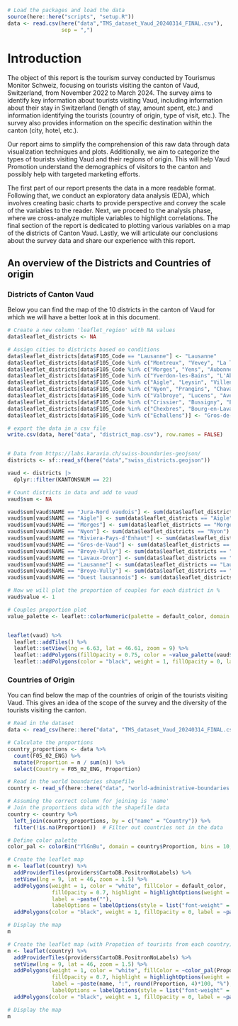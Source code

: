 ```r
# Load the packages and load the data
source(here::here("scripts", "setup.R"))
data <- read.csv(here("data","TMS_dataset_Vaud_20240314_FINAL.csv"),
                 sep = ",")
```

# Introduction

The object of this report is the tourism survey conducted by Tourismus Monitor Schweiz, focusing on tourists visiting the canton of Vaud, Switzerland, from November 2022 to March 2024. The survey aims to identify key information about tourists visiting Vaud, including information about their stay in Switzerland (length of stay, amount spent, etc.) and information identifying the tourists (country of origin, type of visit, etc.). The survey also provides information on the specific destination within the canton (city, hotel, etc.).

Our report aims to simplify the comprehension of this raw data through data visualization techniques and plots. Additionally, we aim to categorize the types of tourists visiting Vaud and their regions of origin. This will help Vaud Promotion understand the demographics of visitors to the canton and possibly help with targeted marketing efforts.

The first part of our report presents the data in a more readable format. Following that, we conduct an exploratory data analysis (EDA), which involves creating basic charts to provide perspective and convey the scale of the variables to the reader. Next, we proceed to the analysis phase, where we cross-analyze multiple variables to highlight correlations. The final section of the report is dedicated to plotting various variables on a map of the districts of Canton Vaud. Lastly, we will articulate our conclusions about the survey data and share our experience with this report.

## An overview of the Districts and Countries of origin

### Districts of Canton Vaud

Below you can find the map of the 10 districts in the canton of Vaud for which we will have a better look at in this document.

```r
# Create a new column 'leaflet_region' with NA values
data$leaflet_districts <- NA

# Assign cities to districts based on conditions
data$leaflet_districts[data$F105_Code == "Lausanne"] <- "Lausanne"
data$leaflet_districts[data$F105_Code %in% c("Montreux", "Vevey", "La Tour-de-Peilz", "Rougemont", "Château-d'Oex", "Veytaux", "Rossinière", "Corsier-sur-Vevey", "Saint-Légier-La-Chiésaz", "Blonay", "Chardonne", "Chernex")] <- "Riviera-Pays-d'Enhaut"
data$leaflet_districts[data$F105_Code %in% c("Morges", "Yens", "Aubonne")] <- "Morges"
data$leaflet_districts[data$F105_Code %in% c("Yverdon-les-Bains", "L'Abbaye", "Vallorbe", "Orbe", "Yvonand", "La Praz", "Le Chenit", "Bullet", "Montagny-près-Yverdon", "Saint Croix", "Le Rocheray", "Le Pont", "Le Sentier", "Le Brassus", "Les Rasses", "Les Charbonnieres")] <- "Jura-Nord vaudois"
data$leaflet_districts[data$F105_Code %in% c("Aigle", "Leysin", "Villeneuve (VD)", "Ormont-Dessus", "Bex", "Lavey-Morcles", "Gryon", "Ormont-Dessous", "Les Diablerets", "Villars-sur-Ollon")] <- "Aigle"
data$leaflet_districts[data$F105_Code %in% c("Nyon", "Prangins", "Chavannes-de-Bogis", "Coppet", "Rolle", "Commugny", "Duillier", "Gilly", "Founex")] <- "Nyon"
data$leaflet_districts[data$F105_Code %in% c("Valbroye", "Lucens", "Avenches", "Payerne", "Cudrefin", "St. Aubin", "Estavayer-le-Lac")] <- "Broye-Vully"
data$leaflet_districts[data$F105_Code %in% c("Crissier", "Bussigny", "Ecublens (VD)", "Renens", "Saint-Sulpice (VD)")] <- "Ouest lausannois"
data$leaflet_districts[data$F105_Code %in% c("Chexbres", "Bourg-en-Lavaux", "Cully")] <- "Lavaux-Oron"
data$leaflet_districts[data$F105_Code %in% c("Echallens")] <- "Gros-de-Vaud"

# export the data in a csv file
write.csv(data, here("data", "district_map.csv"), row.names = FALSE)


# Data from https://labs.karavia.ch/swiss-boundaries-geojson/
districts <- sf::read_sf(here("data","swiss_districts.geojson"))

vaud <- districts |>
  dplyr::filter(KANTONSNUM == 22)

# Count districts in data and add to vaud
vaud$sum <- NA

vaud$sum[vaud$NAME == "Jura-Nord vaudois"] <- sum(data$leaflet_districts == "Jura-Nord vaudois")
vaud$sum[vaud$NAME == "Aigle"] <- sum(data$leaflet_districts == "Aigle")
vaud$sum[vaud$NAME == "Morges"] <- sum(data$leaflet_districts == "Morges")
vaud$sum[vaud$NAME == "Nyon"] <- sum(data$leaflet_districts == "Nyon")
vaud$sum[vaud$NAME == "Riviera-Pays-d'Enhaut"] <- sum(data$leaflet_districts == "Riviera-Pays-d'Enhaut")
vaud$sum[vaud$NAME == "Gros-de-Vaud"] <- sum(data$leaflet_districts == "Gros-de-Vaud")
vaud$sum[vaud$NAME == "Broye-Vully"] <- sum(data$leaflet_districts == "Broye-Vully")
vaud$sum[vaud$NAME == "Lavaux-Oron"] <- sum(data$leaflet_districts == "Lavaux-Oron")
vaud$sum[vaud$NAME == "Lausanne"] <- sum(data$leaflet_districts == "Lausanne")
vaud$sum[vaud$NAME == "Broye-Vully"] <- sum(data$leaflet_districts == "Broye-Vully")
vaud$sum[vaud$NAME == "Ouest lausannois"] <- sum(data$leaflet_districts == "Ouest lausannois")

# Now we will plot the proportion of couples for each district in %
vaud$value <- 1

# Couples proportion plot
value_palette <- leaflet::colorNumeric(palette = default_color, domain = vaud$value)


leaflet(vaud) %>%
  leaflet::addTiles() %>%
  leaflet::setView(lng = 6.63, lat = 46.61, zoom = 9) %>%
  leaflet::addPolygons(fillOpacity = 0.75, color = ~value_palette(vaud$value), weight = 0) %>%
  leaflet::addPolygons(color = "black", weight = 1, fillOpacity = 0, label = paste(vaud$NAME))
```

### Countries of Origin

You can find below the map of the countries of origin of the tourists visiting Vaud. This gives an idea of the scope of the survey and the diversity of the tourists visiting the canton.

```r
# Read in the dataset
data <- read_csv(here::here("data", "TMS_dataset_Vaud_20240314_FINAL.csv"))

# Calculate the proportions
country_proportions <- data %>%
  count(F05_02_ENG) %>%
  mutate(Proportion = n / sum(n)) %>%
  select(Country = F05_02_ENG, Proportion)

# Read in the world boundaries shapefile
country <- read_sf(here::here("data", "world-administrative-boundaries.shp"))

# Assuming the correct column for joining is 'name'
# Join the proportions data with the shapefile data
country <- country %>%
  left_join(country_proportions, by = c("name" = "Country")) %>%
  filter(!is.na(Proportion))  # Filter out countries not in the data

# Define color palette
color_pal <- colorBin("YlGnBu", domain = country$Proportion, bins = 10, na.color = "transparent")

# Create the leaflet map
m <- leaflet(country) %>%
  addProviderTiles(providers$CartoDB.PositronNoLabels) %>%
  setView(lng = 9, lat = 46, zoom = 1.5) %>%
  addPolygons(weight = 1, color = "white", fillColor = default_color,
              fillOpacity = 0.7, highlight = highlightOptions(weight = 2, color = "#666", fillOpacity = 0.7),
              label = ~paste(""),
              labelOptions = labelOptions(style = list("font-weight" = "normal", padding = "3px 8px"), textsize = "15px", direction = "auto")) %>%
  addPolygons(color = "black", weight = 1, fillOpacity = 0, label = ~paste(name), labelOptions = labelOptions(style = list("font-weight" = "normal", padding = "3px 8px"), textsize = "15px", direction = "auto"))

# Display the map
m
```

```r
# Create the leaflet map (with Propotion of tourists from each country)
m <- leaflet(country) %>%
  addProviderTiles(providers$CartoDB.PositronNoLabels) %>%
  setView(lng = 9, lat = 46, zoom = 1.5) %>%
  addPolygons(weight = 1, color = "white", fillColor = ~color_pal(Proportion),
              fillOpacity = 0.7, highlight = highlightOptions(weight = 2, color = "#666", fillOpacity = 0.7),
              label = ~paste(name, ":", round(Proportion, 4)*100, "%"),
              labelOptions = labelOptions(style = list("font-weight" = "normal", padding = "3px 8px"), textsize = "15px", direction = "auto")) %>%
  addPolygons(color = "black", weight = 1, fillOpacity = 0, label = ~paste(name, ":", round(Proportion, 4)*100, "%"), labelOptions = labelOptions(style = list("font-weight" = "normal", padding = "3px 8px"), textsize = "15px", direction = "auto"))

# Display the map
m
```
